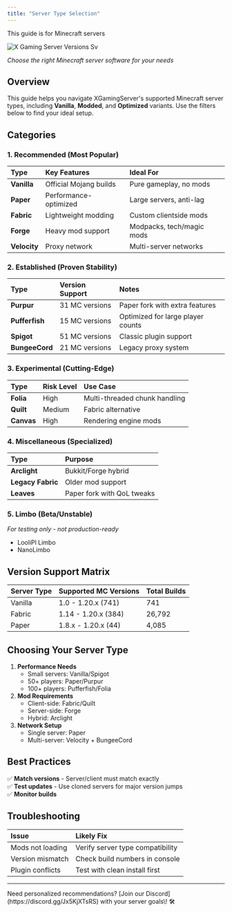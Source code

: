 ```yaml
---
title: "Server Type Selection"
---
```


<Info>
  This guide is for Minecraft servers
</Info>

![X Gaming Server Versions Sv](/images/XGamingServerVersions.svg)

_Choose the right Minecraft server software for your needs_

## **Overview**

This guide helps you navigate XGamingServer's supported Minecraft server types, including **Vanilla**, **Modded**, and **Optimized** variants. Use the filters below to find your ideal setup.

## **Categories**

### **1. Recommended (Most Popular)**

| **Type**     | **Key Features**       | **Ideal For**             |
| :----------- | :--------------------- | :------------------------ |
| **Vanilla**  | Official Mojang builds | Pure gameplay, no mods    |
| **Paper**    | Performance-optimized  | Large servers, anti-lag   |
| **Fabric**   | Lightweight modding    | Custom clientside mods    |
| **Forge**    | Heavy mod support      | Modpacks, tech/magic mods |
| **Velocity** | Proxy network          | Multi-server networks     |

### **2. Established (Proven Stability)**

| **Type**       | **Version Support** | **Notes**                         |
| :------------- | :------------------ | :-------------------------------- |
| **Purpur**     | 31 MC versions      | Paper fork with extra features    |
| **Pufferfish** | 15 MC versions      | Optimized for large player counts |
| **Spigot**     | 51 MC versions      | Classic plugin support            |
| **BungeeCord** | 21 MC versions      | Legacy proxy system               |

### **3. Experimental (Cutting-Edge)**

| **Type**   | **Risk Level** | **Use Case**                  |
| :--------- | :------------- | :---------------------------- |
| **Folia**  | High           | Multi-threaded chunk handling |
| **Quilt**  | Medium         | Fabric alternative            |
| **Canvas** | High           | Rendering engine mods         |

### **4. Miscellaneous (Specialized)**

| **Type**          | **Purpose**                |
| :---------------- | :------------------------- |
| **Arclight**      | Bukkit/Forge hybrid        |
| **Legacy Fabric** | Older mod support          |
| **Leaves**        | Paper fork with QoL tweaks |

### **5. Limbo (Beta/Unstable)**

_For testing only - not production-ready_

- LooliPl Limbo
- NanoLimbo

## **Version Support Matrix**

| **Server Type** | **Supported MC Versions** | **Total Builds** |
| :-------------- | :------------------------ | :--------------- |
| Vanilla         | 1.0 - 1.20.x (741)        | 741              |
| Fabric          | 1.14 - 1.20.x (384)       | 26,792           |
| Paper           | 1.8.x - 1.20.x (44)       | 4,085            |

## **Choosing Your Server Type**

1. **Performance Needs**
   - Small servers: Vanilla/Spigot
   - 50\+ players: Paper/Purpur
   - 100\+ players: Pufferfish/Folia
2. **Mod Requirements**
   - Client-side: Fabric/Quilt
   - Server-side: Forge
   - Hybrid: Arclight
3. **Network Setup**
   - Single server: Paper
   - Multi-server: Velocity \+ BungeeCord

## **Best Practices**

✅ **Match versions** - Server/client must match exactly\
✅ **Test updates** - Use cloned servers for major version jumps\
✅ **Monitor builds**

## **Troubleshooting**

| **Issue**        | **Likely Fix**                   |
| :--------------- | :------------------------------- |
| Mods not loading | Verify server type compatibility |
| Version mismatch | Check build numbers in console   |
| Plugin conflicts | Test with clean install first    |

---

<Tip>
  Need personalized recommendations? [Join our Discord](https://discord.gg/Jx5KjXTsRS) with your server goals\! 🛠️
</Tip>